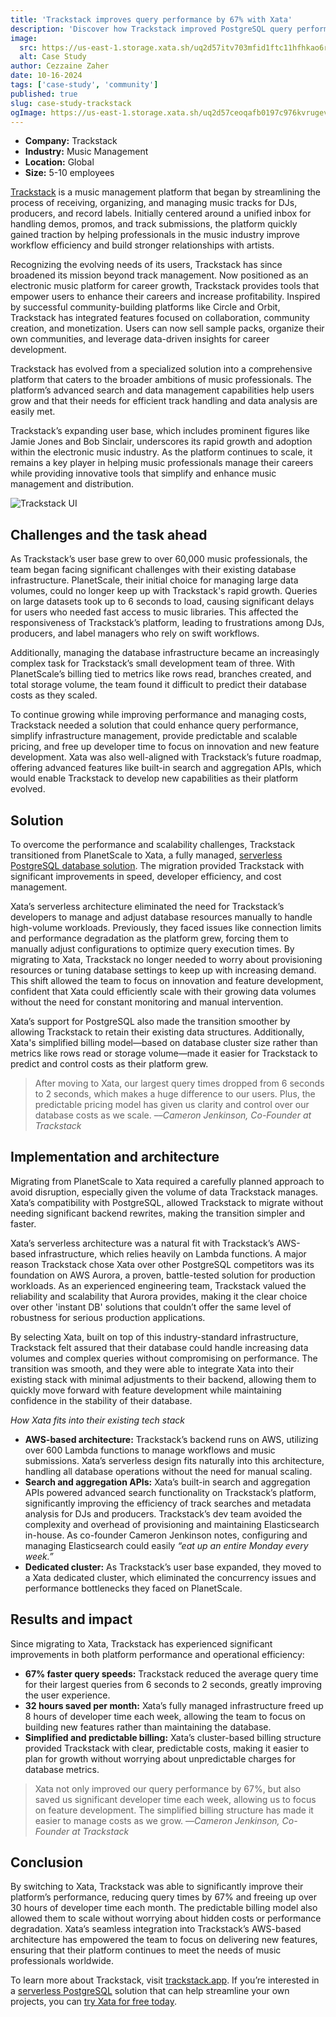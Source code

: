 ```yaml
---
title: 'Trackstack improves query performance by 67% with Xata'
description: 'Discover how Trackstack improved PostgreSQL query performance by 67 percent, saving 32 hours of developer time per month, after migrating from PlanetScale to Xata, a fully managed and serverless database solution.'
image:
  src: https://us-east-1.storage.xata.sh/uq2d57itv703mfid1ftc11hfhkao6rsc
  alt: Case Study
author: Cezzaine Zaher
date: 10-16-2024
tags: ['case-study', 'community']
published: true
slug: case-study-trackstack
ogImage: https://us-east-1.storage.xata.sh/uq2d57ceoqafb0197c976kvrugevhlf8
---
```


<ArticleImage
  src="https://us-east-1.storage.xata.sh/uq2d57c1r5efeldl3rbc8l19901jii30"
  width="800"
  height="405"
  alt="Savas labs hero image"
  position="center"
/>

- **Company:** Trackstack
- **Industry:** Music Management
- **Location:** Global
- **Size:** 5-10 employees

[Trackstack](https://www.trackstack.app/) is a music management platform that began by streamlining the process of receiving, organizing, and managing music tracks for DJs, producers, and record labels. Initially centered around a unified inbox for handling demos, promos, and track submissions, the platform quickly gained traction by helping professionals in the music industry improve workflow efficiency and build stronger relationships with artists.

Recognizing the evolving needs of its users, Trackstack has since broadened its mission beyond track management. Now positioned as an electronic music platform for career growth, Trackstack provides tools that empower users to enhance their careers and increase profitability. Inspired by successful community-building platforms like Circle and Orbit, Trackstack has integrated features focused on collaboration, community creation, and monetization. Users can now sell sample packs, organize their own communities, and leverage data-driven insights for career development.

Trackstack has evolved from a specialized solution into a comprehensive platform that caters to the broader ambitions of music professionals. The platform’s advanced search and data management capabilities help users grow and that their needs for efficient track handling and data analysis are easily met.

Trackstack’s expanding user base, which includes prominent figures like Jamie Jones and Bob Sinclair, underscores its rapid growth and adoption within the electronic music industry. As the platform continues to scale, it remains a key player in helping music professionals manage their careers while providing innovative tools that simplify and enhance music management and distribution.

![Trackstack UI](/images/trackstack.png)

## Challenges and the task ahead

As Trackstack’s user base grew to over 60,000 music professionals, the team began facing significant challenges with their existing database infrastructure. PlanetScale, their initial choice for managing large data volumes, could no longer keep up with Trackstack's rapid growth. Queries on large datasets took up to 6 seconds to load, causing significant delays for users who needed fast access to music libraries. This affected the responsiveness of Trackstack’s platform, leading to frustrations among DJs, producers, and label managers who rely on swift workflows.

Additionally, managing the database infrastructure became an increasingly complex task for Trackstack’s small development team of three. With PlanetScale’s billing tied to metrics like rows read, branches created, and total storage volume, the team found it difficult to predict their database costs as they scaled.

To continue growing while improving performance and managing costs, Trackstack needed a solution that could enhance query performance, simplify infrastructure management, provide predictable and scalable pricing, and free up developer time to focus on innovation and new feature development. Xata was also well-aligned with Trackstack’s future roadmap, offering advanced features like built-in search and aggregation APIs, which would enable Trackstack to develop new capabilities as their platform evolved.

## Solution

To overcome the performance and scalability challenges, Trackstack transitioned from PlanetScale to Xata, a fully managed, [serverless PostgreSQL database solution](https://xata.io/serverless-postgres). The migration provided Trackstack with significant improvements in speed, developer efficiency, and cost management.

Xata’s serverless architecture eliminated the need for Trackstack’s developers to manage and adjust database resources manually to handle high-volume workloads. Previously, they faced issues like connection limits and performance degradation as the platform grew, forcing them to manually adjust configurations to optimize query execution times. By migrating to Xata, Trackstack no longer needed to worry about provisioning resources or tuning database settings to keep up with increasing demand. This shift allowed the team to focus on innovation and feature development, confident that Xata could efficiently scale with their growing data volumes without the need for constant monitoring and manual intervention.

Xata’s support for PostgreSQL also made the transition smoother by allowing Trackstack to retain their existing data structures. Additionally, Xata's simplified billing model—based on database cluster size rather than metrics like rows read or storage volume—made it easier for Trackstack to predict and control costs as their platform grew.

> After moving to Xata, our largest query times dropped from 6 seconds to 2 seconds, which makes a huge difference to our users. Plus, the predictable pricing model has given us clarity and control over our database costs as we scale.
> ––_Cameron Jenkinson, Co-Founder at Trackstack_

## Implementation and architecture

Migrating from PlanetScale to Xata required a carefully planned approach to avoid disruption, especially given the volume of data Trackstack manages. Xata’s compatibility with PostgreSQL, allowed Trackstack to migrate without needing significant backend rewrites, making the transition simpler and faster.

Xata’s serverless architecture was a natural fit with Trackstack’s AWS-based infrastructure, which relies heavily on Lambda functions. A major reason Trackstack chose Xata over other PostgreSQL competitors was its foundation on AWS Aurora, a proven, battle-tested solution for production workloads. As an experienced engineering team, Trackstack valued the reliability and scalability that Aurora provides, making it the clear choice over other 'instant DB' solutions that couldn’t offer the same level of robustness for serious production applications.

By selecting Xata, built on top of this industry-standard infrastructure, Trackstack felt assured that their database could handle increasing data volumes and complex queries without compromising on performance. The transition was smooth, and they were able to integrate Xata into their existing stack with minimal adjustments to their backend, allowing them to quickly move forward with feature development while maintaining confidence in the stability of their database.

_How Xata fits into their existing tech stack_

- **AWS-based architecture:** Trackstack’s backend runs on AWS, utilizing over 600 Lambda functions to manage workflows and music submissions. Xata’s serverless design fits naturally into this architecture, handling all database operations without the need for manual scaling.
- **Search and aggregation APIs:** Xata’s built-in search and aggregation APIs powered advanced search functionality on Trackstack’s platform, significantly improving the efficiency of track searches and metadata analysis for DJs and producers. Trackstack’s dev team avoided the complexity and overhead of provisioning and maintaining Elasticsearch in-house. As co-founder Cameron Jenkinson notes, configuring and managing Elasticsearch could easily _“eat up an entire Monday every week.”_
- **Dedicated cluster:** As Trackstack’s user base expanded, they moved to a Xata dedicated cluster, which eliminated the concurrency issues and performance bottlenecks they faced on PlanetScale.

## Results and impact

Since migrating to Xata, Trackstack has experienced significant improvements in both platform performance and operational efficiency:

- **67% faster query speeds:** Trackstack reduced the average query time for their largest queries from 6 seconds to 2 seconds, greatly improving the user experience.
- **32 hours saved per month:** Xata’s fully managed infrastructure freed up 8 hours of developer time each week, allowing the team to focus on building new features rather than maintaining the database.
- **Simplified and predictable billing:** Xata’s cluster-based billing structure provided Trackstack with clear, predictable costs, making it easier to plan for growth without worrying about unpredictable charges for database metrics.

> Xata not only improved our query performance by 67%, but also saved us significant developer time each week, allowing us to focus on feature development. The simplified billing structure has made it easier to manage costs as we grow.
> ––_Cameron Jenkinson, Co-Founder at Trackstack_

## Conclusion

By switching to Xata, Trackstack was able to significantly improve their platform’s performance, reducing query times by 67% and freeing up over 30 hours of developer time each month. The predictable billing model also allowed them to scale without worrying about hidden costs or performance degradation. Xata’s seamless integration into Trackstack’s AWS-based architecture has empowered the team to focus on delivering new features, ensuring that their platform continues to meet the needs of music professionals worldwide.

To learn more about Trackstack, visit [trackstack.app](https://www.trackstack.app/). If you’re interested in a [serverless PostgreSQL](https://xata.io/serverless-postgres) solution that can help streamline your own projects, you can [try Xata for free today](https://app.xata.io/signin?mode=signup).
